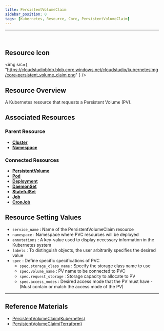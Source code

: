 ```yaml
---
title: PersistentVolumeClaim
sidebar_position: 0
tags: [Kubernetes, Resource, Core, PersistentVolumeClaim]
---
```



<hr />
<br />


## Resource Icon

<img
    src={
        "https://cloudstudioblob.blob.core.windows.net/cloudstudio/kubernetesImg/core-persistent_volume_claim.png"
    }
/>

## Resource Overview

A Kubernetes resource that requests a Persistent Volume (PV).

## Associated Resources

### Parent Resource

-   [**Cluster**](https://docs.cstudio.app/en/docs/resource/kubernetes/Base/Cluster)
-   [**Namespace**](https://docs.cstudio.app/en/docs/resource/kubernetes/Core/Namespace)


### Connected Resources

-   [**PersistentVolume**](https://docs.cstudio.app/en/docs/resource/kubernetes/Core/PersistentVolume)
-   [**Pod**](https://docs.cstudio.app/en/docs/resource/kubernetes/Core/Pod)
-   [**Deployment**](https://docs.cstudio.app/en/docs/resource/kubernetes/Apps/Deployment)
-   [**DaemonSet**](https://docs.cstudio.app/en/docs/resource/kubernetes/Core/DaemonSet)
-   [**StatefulSet**](https://docs.cstudio.app/en/docs/resource/kubernetes/Apps/StatefulSet)
-   [**Job**](https://docs.cstudio.app/en/docs/resource/kubernetes/Batch/Job)
-   [**CronJob**](https://docs.cstudio.app/en/docs/resource/kubernetes/Batch/CronJob)


## Resource Setting Values

-   `service_name` : Name of the PersistentVolumeClaim resource
-   `namespace` : Namespace where PVC resources will be deployed
-   `annotations` : A key-value used to display necessary information in the Kubernetes system
-   `labels` : To distinguish objects, the user arbitrarily specifies the desired value
-   `spec` : Define specific specifications of PVC
    -   `spec.storage_class_name` : Specify the storage class name to use
    -   `spec.volume_name` : PV name to be connected to PVC
    -   `spec.request_storage` : Storage capacity to allocate to PV
    -   `spec.access_modes` : Desired access mode that the PV must have - (Must contain or match the access mode of the PV)



---

## Reference Materials

-   [PersistentVolumeClaim(Kubernetes)](https://kubernetes.io/docs/concepts/storage/persistent-volumes/#persistentvolumeclaims)
-   [PersistentVolumeClaim(Terraform)](https://registry.terraform.io/providers/hashicorp/kubernetes/latest/docs/resources/persistent_volume_claim)
